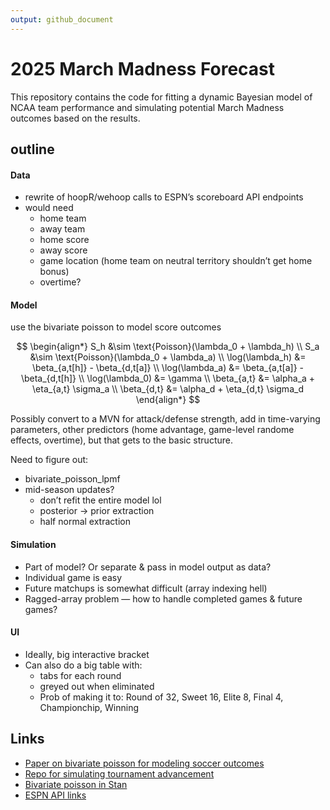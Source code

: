 ```yaml
---
output: github_document
---
```


# 2025 March Madness Forecast

This repository contains the code for fitting a dynamic Bayesian model of NCAA team performance and simulating potential March Madness outcomes based on the results.

## outline

#### Data

* rewrite of hoopR/wehoop calls to ESPN's scoreboard API endpoints
* would need
  * home team
  * away team
  * home score
  * away score
  * game location (home team on neutral territory shouldn't get home bonus)
  * overtime?

#### Model

use the bivariate poisson to model score outcomes

$$
\begin{align*}
S_h &\sim \text{Poisson}(\lambda_0 + \lambda_h) \\
S_a &\sim \text{Poisson}(\lambda_0 + \lambda_a) \\
\log(\lambda_h) &= \beta_{a,t[h]} - \beta_{d,t[a]} \\
\log(\lambda_a) &= \beta_{a,t[a]} - \beta_{d,t[h]} \\
\log(\lambda_0) &= \gamma \\ 
\beta_{a,t} &= \alpha_a + \eta_{a,t} \sigma_a \\
\beta_{d,t} &= \alpha_d + \eta_{d,t} \sigma_d
\end{align*}
$$

Possibly convert to a MVN for attack/defense strength, add in time-varying parameters, other predictors (home advantage, game-level randome effects, overtime), but that gets to the basic structure. 

Need to figure out:

* bivariate_poisson_lpmf
* mid-season updates?
  * don't refit the entire model lol
  * posterior -> prior extraction
  * half normal extraction

#### Simulation

* Part of model? Or separate & pass in model output as data?
* Individual game is easy
* Future matchups is somewhat difficult (array indexing hell)
* Ragged-array problem --- how to handle completed games & future games?

#### UI

* Ideally, big interactive bracket 
* Can also do a big table with:
  * tabs for each round
  * greyed out when eliminated
  * Prob of making it to: Round of 32, Sweet 16, Elite 8, Final 4, Championchip, Winning
  
## Links

* [Paper on bivariate poisson for modeling soccer outcomes](https://link.springer.com/content/pdf/10.1007/s10182-021-00413-9.pdf)
* [Repo for simulating tournament advancement](https://github.com/lbenz730/intl_soccer_2024)
* [Bivariate poisson in Stan](https://discourse.mc-stan.org/t/loo-and-loglikelihood-calculation-for-bivariate-poisson/28648)
* [ESPN API links](https://gist.github.com/akeaswaran/b48b02f1c94f873c6655e7129910fc3b)
